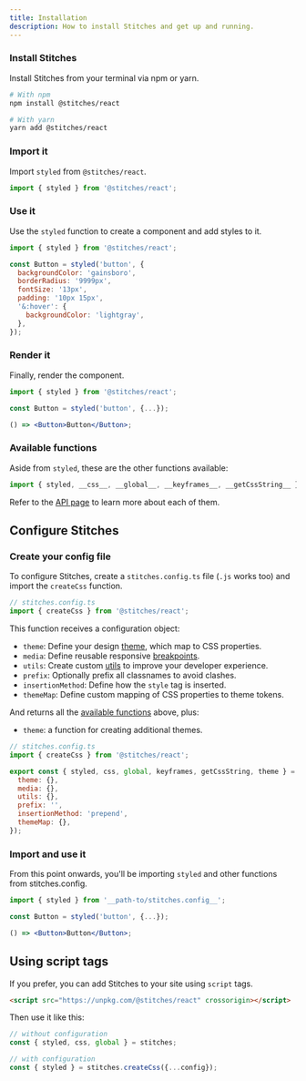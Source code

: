 ```yaml
---
title: Installation
description: How to install Stitches and get up and running.
---
```


### Install Stitches

Install Stitches from your terminal via npm or yarn.

```bash
# With npm
npm install @stitches/react

# With yarn
yarn add @stitches/react
```

### Import it

Import `styled` from `@stitches/react`.

```js
import { styled } from '@stitches/react';
```

### Use it

Use the `styled` function to create a component and add styles to it.

```jsx line=3-11
import { styled } from '@stitches/react';

const Button = styled('button', {
  backgroundColor: 'gainsboro',
  borderRadius: '9999px',
  fontSize: '13px',
  padding: '10px 15px',
  '&:hover': {
    backgroundColor: 'lightgray',
  },
});
```

### Render it

Finally, render the component.

<Preview>
  <DemoButton />
</Preview>

```jsx line=5
import { styled } from '@stitches/react';

const Button = styled('button', {...});

() => <Button>Button</Button>;
```

### Available functions

Aside from `styled`, these are the other functions available:

```jsx
import { styled, __css__, __global__, __keyframes__, __getCssString__ } from '@stitches/react';
```

Refer to the [API page](/docs/api) to learn more about each of them.

## Configure Stitches

### Create your config file

To configure Stitches, create a `stitches.config.ts` file (`.js` works too) and import the `createCss` function.

```jsx
// stitches.config.ts
import { createCss } from '@stitches/react';
```

This function receives a configuration object:

- `theme`: Define your design [theme](/docs/tokens), which map to CSS properties.
- `media`: Define reusable responsive [breakpoints](/docs/breakpoints).
- `utils`: Create custom [utils](/docs/utils) to improve your developer experience.
- `prefix`: Optionally prefix all classnames to avoid clashes.
- `insertionMethod`: Define how the `style` tag is inserted.
- `themeMap`: Define custom mapping of CSS properties to theme tokens.

And returns all the [available functions](/docs/installation#available-functions) above, plus:

- `theme`: a function for creating additional themes.

```js
// stitches.config.ts
import { createCss } from '@stitches/react';

export const { styled, css, global, keyframes, getCssString, theme } = createCss({
  theme: {},
  media: {},
  utils: {},
  prefix: '',
  insertionMethod: 'prepend',
  themeMap: {},
});
```

### Import and use it

From this point onwards, you'll be importing `styled` and other functions from <H id="one" index="1">stitches.config</H>.

<Preview>
  <DemoButton />
</Preview>

```jsx id=one line=1
import { styled } from '__path-to/stitches.config__';

const Button = styled('button', {...});

() => <Button>Button</Button>;
```

## Using script tags

If you prefer, you can add Stitches to your site using `script` tags.

```html
<script src="https://unpkg.com/@stitches/react" crossorigin></script>
```

Then use it like this:

```jsx
// without configuration
const { styled, css, global } = stitches;

// with configuration
const { styled } = stitches.createCss({...config});
```
